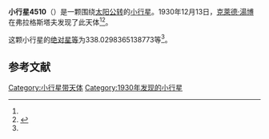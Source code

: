 {{Infobox planet
| bgcolour = #FFFFC0
| name = 4510 Shawna
| symbol = 
| image = 
| caption = 
| discovery = yes
| discovery_ref = 
| discoverer = [[克萊德·湯博|克萊德·湯博]]
| discovery_site = [[弗拉格斯塔夫|弗拉格斯塔夫]] 
| discovered = 1930年12月13日
| designations = yes
| mp_name = 
| named_after = 
| alt_names = 1930 XK/ 1966 UC1 / 1977 TY3 / 1987 MJ1 / 1988 VP2
| mp_category = [[主带小行星|主带小行星]]
| orbit_ref = <ref name="a">[http://ssd.jpl.nasa.gov/sbdb.cgi?sstr=4510 4510 Shawna] {{Wayback|url=http://ssd.jpl.nasa.gov/sbdb.cgi?sstr=4510 |date=20210717062707 }}，小行星數據庫瀏覽器（JPL Small-Body Database Browser）－[[美国国家航空航天局|美国国家航空航天局]]喷气推进实验室</ref>
| epoch = 2456400.5 (2013年4月18日更新)
| aphelion = {{convert|2.686601189034428|AU|km|3|abbr=on|lk=out}}
| perihelion = {{convert|2.033828267868425|AU|km|3|abbr=on}}
| semimajor = {{convert|2.360214728451426|AU|km|3|abbr=on}}
| eccentricity = 0.138286765
| period = 1324.419911 [[日|日]]<br />3.63[[儒略年|儒略年]]
| avg_speed = 
| inclination = 7.040463680403041
| asc_node = 3.52578296343325
| mean_anomaly = 
| arg_peri = 338.0298365138773
| satellites = 
| physical_characteristics = yes
| dimensions = 
| mass = 
| density = 
| surface_grav = 
| escape_velocity = 
| sidereal_day = 
| axial_tilt = 
| pole_ecliptic_lat = 
| pole_ecliptic_lon = 
| albedo = 
| temperatures= 
| temp_name1 = 
| mean_temp_1 = 
| max_temp_1 = 
| temp_name2 = 
| max_temp_2 = 
| spectral_type = 
| abs_magnitude = 338.0298365138773
}}

'''小行星4510'''（{{lang-en|4510 Shawna}}）是一颗围绕[[太阳|太阳]][[公转|公转]]的[[小行星|小行星]]。1930年12月13日，[[克萊德·湯博|克萊德·湯博]]在弗拉格斯塔夫发现了此天体<ref name="a" /><ref>{{cite news|title=小行星列表|url=http://cfa-www.harvard.edu/iau/lists/NumberedMPs.txt|accessdate=2013-07-08|newspaper=哈佛大学|archive-date=2008-05-17|archive-url=https://web.archive.org/web/20080517010638/http://cfa-www.harvard.edu/iau/lists/NumberedMPs.txt|dead-url=no}}</ref>。

这颗小行星的[[绝对星等|绝对星等]]为338.0298365138773等<ref name="a" />。

==参考文献==
{{reflist}}
{{Minor Planet Number|[[小行星4509|小行星4509]]|[[小行星4511|小行星4511]]}}

{{小天体}}

[[Category:小行星带天体|Category:小行星带天体]]
[[Category:1930年发现的小行星|Category:1930年发现的小行星]]

{{asteroid-stub}}